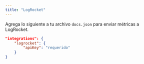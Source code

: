 ```yaml
---
title: "LogRocket"
---
```


Agrega lo siguiente a tu archivo `docs.json` para enviar métricas a LogRocket.

```json Opciones de analítica en docs.json
"integrations": {
    "logrocket": {
        "apiKey": "requerido"
    }
}
```
